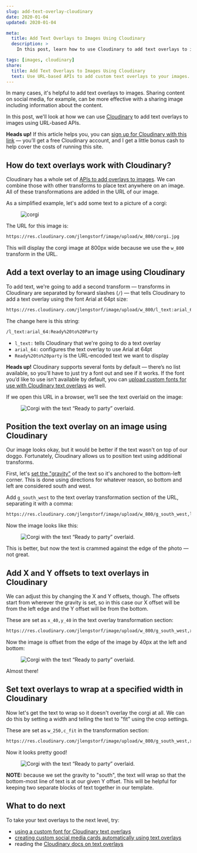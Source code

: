 ```yaml
---
slug: add-text-overlay-cloudinary
date: 2020-01-04
updated: 2020-01-04

meta:
  title: Add Text Overlays to Images Using Cloudinary
  description: >
    In this post, learn how to use Cloudinary to add text overlays to images using URL-based APIs.

tags: [images, cloudinary]
share:
  title: Add Text Overlays to Images Using Cloudinary
  text: Use URL-based APIs to add custom text overlays to your images.
---
```



In many cases, it's helpful to add text overlays to images. Sharing content on social media, for example, can be more effective with a sharing image including information about the content.

In this post, we'll look at how we can use [Cloudinary](https://jason.af/cloudinary) to add text overlays to images using URL-based APIs.

<Aside>

**Heads up!** If this article helps you, you can [sign up for Cloudinary with this link](https://jason.af/cloudinary) — you’ll get a free Cloudinary account, and I get a little bonus cash to help cover the costs of running this site.

</Aside>

## How do text overlays work with Cloudinary?

Cloudinary has a whole set of [APIs to add overlays to images](https://cloudinary.com/documentation/image_transformation_reference?ap=lwj#overlay_parameter). We can combine those with other transforms to place text anywhere on an image. All of these transformations are added in the URL of our image.

As a simplified example, let's add some text to a picture of a corgi:

<Figure credit="ipet photo" creditLink="https://unsplash.com/photos/wehqRK6J6eo">

![corgi](https://res.cloudinary.com/jlengstorf/image/upload/w_800/corgi.jpg)

</Figure>

The URL for this image is:

```html
https://res.cloudinary.com/jlengstorf/image/upload/w_800/corgi.jpg
```

This will display the corgi image at 800px wide because we use the `w_800` transform in the URL.

## Add a text overlay to an image using Cloudinary

To add text, we're going to add a second transform — transforms in Cloudinary are separated by forward slashes (`/`) — that tells Cloudinary to add a text overlay using the font Arial at 64pt size:

```html
https://res.cloudinary.com/jlengstorf/image/upload/w_800/l_text:arial_64:Ready%20to%20party/corgi.jpg
```

The change here is this string:

```html
/l_text:arial_64:Ready%20to%20Party
```

- `l_text:` tells Cloudinary that we're going to do a text overlay
- `arial_64:` configures the text overlay to use Arial at 64pt
- `Ready%20to%20party` is the URL-encoded text we want to display

<Aside>

**Heads up!** Cloudinary supports several fonts by default — there’s no list available, so you’ll have to just try a font out and see if it works. If the font you’d like to use isn’t available by default, you can [upload custom fonts for use with Cloudinary text overlays](/blog/upload-custom-font-cloudinary-media-library/) as well.

</Aside>

If we open this URL in a browser, we’ll see the text overlaid on the image:

<Figure credit="ipet photo" creditLink="https://unsplash.com/photos/wehqRK6J6eo">

![Corgi with the text “Ready to party” overlaid.](https://res.cloudinary.com/jlengstorf/image/upload/w_800/l_text:arial_64:Ready%20to%20party/corgi.jpg)

</Figure>

## Position the text overlay on an image using Cloudinary

Our image looks okay, but it would be better if the text wasn't on top of our doggo. Fortunately, Cloudinary allows us to position text using additional transforms.

First, let's [set the "gravity"](https://cloudinary.com/documentation/image_transformation_reference?ap=lwj#gravity_parameter) of the text so it's anchored to the bottom-left corner. This is done using directions for whatever reason, so bottom and left are considered south and west.

Add `g_south_west` to the text overlay transformation section of the URL, separating it with a comma:

```html
https://res.cloudinary.com/jlengstorf/image/upload/w_800/g_south_west,l_text:arial_64:Ready%20to%20party/corgi.jpg
```

Now the image looks like this:

<Figure credit="ipet photo" creditLink="https://unsplash.com/photos/wehqRK6J6eo">

![Corgi with the text “Ready to party” overlaid.](https://res.cloudinary.com/jlengstorf/image/upload/w_800/g_south_west,l_text:arial_64:Ready%20to%20party/corgi.jpg)

</Figure>

This is better, but now the text is crammed against the edge of the photo — not great.

## Add X and Y offsets to text overlays in Cloudinary

We can adjust this by changing the X and Y offsets, though. The offsets start from wherever the gravity is set, so in this case our X offset will be from the left edge and the Y offset will be from the bottom.

These are set as `x_40,y_40` in the text overlay transformation section:

```html
https://res.cloudinary.com/jlengstorf/image/upload/w_800/g_south_west,x_40,y_40,l_text:arial_64:Ready%20to%20party/corgi.jpg
```

Now the image is offset from the edge of the image by 40px at the left and bottom:

<Figure credit="ipet photo" creditLink="https://unsplash.com/photos/wehqRK6J6eo">

![Corgi with the text “Ready to party” overlaid.](https://res.cloudinary.com/jlengstorf/image/upload/w_800/g_south_west,x_40,y_40,l_text:arial_64:Ready%20to%20party/corgi.jpg)

</Figure>

Almost there!

## Set text overlays to wrap at a specified width in Cloudinary

Now let's get the text to wrap so it doesn't overlay the corgi at all. We can do this by setting a width and telling the text to "fit" using the crop settings.

These are set as `w_250,c_fit` in the transformation section:

```html
https://res.cloudinary.com/jlengstorf/image/upload/w_800/g_south_west,x_40,y_40,w_250,c_fit,l_text:arial_64:Ready%20to%20party/corgi.jpg
```

Now it looks pretty good!

<Figure credit="ipet photo" creditLink="https://unsplash.com/photos/wehqRK6J6eo">

![Corgi with the text “Ready to party” overlaid.](https://res.cloudinary.com/jlengstorf/image/upload/w_800/g_south_west,x_40,y_40,w_250,c_fit,l_text:arial_64:Ready%20to%20party/corgi.jpg)

</Figure>

<Aside>

**NOTE:** because we set the gravity to "south", the text will wrap so that the bottom-most line of text is at our given Y offset. This will be helpful for keeping two separate blocks of text together in our template.

</Aside>

## What to do next

To take your text overlays to the next level, try:

- [using a custom font for Cloudinary text overlays](/blog/upload-custom-font-cloudinary-media-library/)
- [creating custom social media cards automatically using text overlays](/blog/auto-generate-social-image/)
- reading the [Cloudinary docs on text overlays](https://cloudinary.com/documentation/image_transformations?ap=lwj#adding_text_captions)
